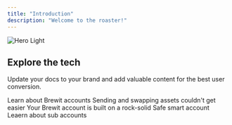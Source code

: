 ```yaml
---
title: "Introduction"
description: "Welcome to the roaster!"
---
```


<img
  src="/images/tech.png"
  alt="Hero Light"
/>


## Explore the tech

Update your docs to your brand and add valuable content for the best user conversion.

<CardGroup cols="2">
  <Card title="User Accounts" icon="user" iconType="duotone" href="/technology/accounts">
    Learn about Brewit accounts
  </Card>
  <Card title="Transactions" icon="arrow-right-arrow-left" iconType="duotone" href="/technology/transactions">
    Sending and swapping assets couldn't get easier
  </Card>
  <Card title="Security" icon="shield-check" iconType="duotone" href="/technology/security">
    Your Brewit account is built on a rock-solid Safe smart account
  </Card>
  <Card title="Sub Accounts" icon="user-group" iconType="duotone" href="/technology/subaccounts">
    Leaern about sub accounts
  </Card>
</CardGroup>

